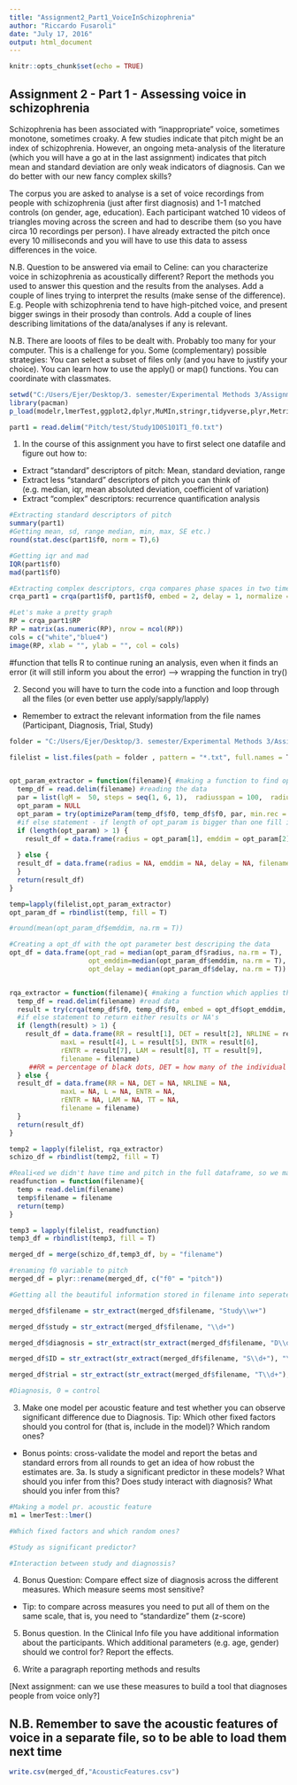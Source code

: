 ```yaml
---
title: "Assignment2_Part1_VoiceInSchizophrenia"
author: "Riccardo Fusaroli"
date: "July 17, 2016"
output: html_document
---
```


```r
knitr::opts_chunk$set(echo = TRUE)
```

## Assignment 2 - Part 1 - Assessing voice in schizophrenia

Schizophrenia has been associated with "inappropriate" voice, sometimes monotone, sometimes croaky. A few studies indicate that pitch might be an index of schizophrenia. However, an ongoing meta-analysis of the literature (which you will have a go at in the last assignment) indicates that pitch mean and standard deviation are only weak indicators of diagnosis. Can we do better with our new fancy complex skills?

The corpus you are asked to analyse is a set of voice recordings from people with schizophrenia (just after first diagnosis) and 1-1 matched controls (on gender, age, education). Each participant watched 10 videos of triangles moving across the screen and had to describe them (so you have circa 10 recordings per person). I have already extracted the pitch once every 10 milliseconds and you will have to use this data to assess differences in the voice.

N.B. Question to be answered via email to Celine: can you characterize voice in schizophrenia as acoustically different? Report the methods you used to answer this question and the results from the analyses. Add a couple of lines trying to interpret the results (make sense of the difference). E.g. People with schizophrenia tend to have high-pitched voice, and present bigger swings in their prosody than controls. Add a couple of lines describing limitations of the data/analyses if any is relevant.

N.B. There are looots of files to be dealt with. Probably too many for your computer. This is a challenge for you. Some (complementary) possible strategies: You can select a subset of files only (and you have to justify your choice). You can learn how to use the apply() or map() functions. You can coordinate with classmates.

```r
setwd("C:/Users/Ejer/Desktop/3. semester/Experimental Methods 3/Assignment2")
library(pacman)
p_load(modelr,lmerTest,ggplot2,dplyr,MuMIn,stringr,tidyverse,plyr,Metrics,groupdata2,pastecs,crqa, data.table)

part1 = read.delim("Pitch/test/Study1D0S101T1_f0.txt")

```

1. In the course of this assignment you have to first select one datafile and figure out how to:

- Extract "standard" descriptors of pitch: Mean, standard deviation, range
- Extract less "standard" descriptors of pitch you can think of (e.g. median, iqr, mean absoluted deviation, coefficient of variation)
- Extract "complex" descriptors: recurrence quantification analysis

```r
#Extracting standard descriptors of pitch
summary(part1)
#Getting mean, sd, range median, min, max, SE etc.)
round(stat.desc(part1$f0, norm = T),6)

#Getting iqr and mad
IQR(part1$f0)
mad(part1$f0)

#Extracting complex descriptors, crqa compares phase spaces in two time series with a delay - returns distance matrix
crqa_part1 = crqa(part1$f0, part1$f0, embed = 2, delay = 1, normalize = 0, rescale = 0, radius = 0.5, mindiagline = 2, minvertline = 1)

#Let's make a pretty graph
RP = crqa_part1$RP
RP = matrix(as.numeric(RP), nrow = ncol(RP)) 
cols = c("white","blue4")
image(RP, xlab = "", ylab = "", col = cols)

```

#function that tells R to continue runing an analysis, even when it finds an error (it will still inform you about the error) --> wrapping the function in try()

2. Second you will have to turn the code into a function and loop through all the files (or even better use apply/sapply/lapply)
- Remember to extract the relevant information from the file names (Participant, Diagnosis, Trial, Study)

```r
folder = "C:/Users/Ejer/Desktop/3. semester/Experimental Methods 3/Assignment2/Pitch/test" #adding a test folder with 100 files (50 with no diagnosis, 50 with diagnosis (25 from each study))

filelist = list.files(path = folder , pattern = "*.txt", full.names = T)


opt_param_extractor = function(filename){ #making a function to find optimal parameters
  temp_df = read.delim(filename) #reading the data
  par = list(lgM =  50, steps = seq(1, 6, 1),  radiusspan = 100,  radiussample = 40, normalize = 0,  rescale = 0,  mindiagline = 2,  minvertline = 2,  tw = 0,  whiteline = FALSE,  recpt = FALSE,  fnnpercent = 10,  typeami = "mindip") #specifying the parameters for the rqa
  opt_param = NULL
  opt_param = try(optimizeParam(temp_df$f0, temp_df$f0, par, min.rec = 3.5, max.rec = 4.5)) #specifying optimal parameters
  #if else statement - if length of opt_param is bigger than one fill in the results in the result dataframe else insert NA's
  if (length(opt_param) > 1) {
    result_df = data.frame(radius = opt_param[1], emddim = opt_param[2], delay = opt_param[3], filename = filename)
    
  } else {
  result_df = data.frame(radius = NA, emddim = NA, delay = NA, filename = filename)
  }
  return(result_df)
}

temp=lapply(filelist,opt_param_extractor)
opt_param_df = rbindlist(temp, fill = T)

#round(mean(opt_param_df$emddim, na.rm = T))

#Creating a opt_df with the opt parameter best descriping the data
opt_df = data.frame(opt_rad = median(opt_param_df$radius, na.rm = T),
                    opt_emddim=median(opt_param_df$emddim, na.rm = T),
                    opt_delay = median(opt_param_df$delay, na.rm = T))


rqa_extractor = function(filename){ #making a function which applies the optimal parameters and save the rqa results
  temp_df = read.delim(filename) #read data
  result = try(crqa(temp_df$f0, temp_df$f0, embed = opt_df$opt_emddim, delay = opt_df$opt_delay, radius = opt_df$opt_rad, normalize = 0, rescale = 0, mindiagline = 2, minvertline = 2)) #do the crqa function -> use try so it continues to run even if crqa() files
  #if else statement to return either results or NA's
  if (length(result) > 1) {
    result_df = data.frame(RR = result[1], DET = result[2], NRLINE = result[3],
             maxL = result[4], L = result[5], ENTR = result[6],
             rENTR = result[7], LAM = result[8], TT = result[9], 
             filename = filename)
     ##RR = percentage of black dots, DET = how many of the individual repitions occur in connected trajectories, L = average length of line structures, maxL = longest line, ENTR = entrophy (predictability of the next dot), TT = average length of vertical lines
  } else {
  result_df = data.frame(RR = NA, DET = NA, NRLINE = NA,
             maxL = NA, L = NA, ENTR = NA,
             rENTR = NA, LAM = NA, TT = NA, 
             filename = filename)
  }
  return(result_df)
}

temp2 = lapply(filelist, rqa_extractor)
schizo_df = rbindlist(temp2, fill = T)

#Reali<ed we didn't have time and pitch in the full dataframe, so we make a new function
readfunction = function(filename){
  temp = read.delim(filename)
  temp$filename = filename
  return(temp)
}

temp3 = lapply(filelist, readfunction)
temp3_df = rbindlist(temp3, fill = T)

merged_df = merge(schizo_df,temp3_df, by = "filename")

#renaming f0 variable to pitch
merged_df = plyr::rename(merged_df, c("f0" = "pitch"))

#Getting all the beautiful information stored in filename into seperate columns:

merged_df$filename = str_extract(merged_df$filename, "Study\\w+")

merged_df$study = str_extract(merged_df$filename, "\\d+")

merged_df$diagnosis = str_extract(str_extract(merged_df$filename, "D\\d+"), "\\d+")

merged_df$ID = str_extract(str_extract(merged_df$filename, "S\\d+"), "\\d+")

merged_df$trial = str_extract(str_extract(merged_df$filename, "T\\d+"), "\\d+")

#Diagnosis, 0 = control
```

3. Make one model per acoustic feature and test whether you can observe significant difference due to Diagnosis. Tip: Which other fixed factors should you control for (that is, include in the model)? Which random ones?
- Bonus points: cross-validate the model and report the betas and standard errors from all rounds to get an idea of how robust the estimates are. 
3a. Is study a significant predictor in these models? What should you infer from this? Does study interact with diagnosis? What should you infer from this?

```r
#Making a model pr. acoustic feature
m1 = lmerTest::lmer()

#Which fixed factors and which random ones?

#Study as significant predictor?

#Interaction between study and diagnossis?
```

4. Bonus Question: Compare effect size of diagnosis across the different measures. Which measure seems most sensitive?
- Tip: to compare across measures you need to put all of them on the same scale, that is, you need to "standardize" them (z-score)

5. Bonus question. In the Clinical Info file you have additional information about the participants. Which additional parameters (e.g. age, gender) should we control for? Report the effects.

6. Write a paragraph reporting methods and results

[Next assignment: can we use these measures to build a tool that diagnoses people from voice only?]

## N.B. Remember to save the acoustic features of voice in a separate file, so to be able to load them next time

```r
write.csv(merged_df,"AcousticFeatures.csv")
```